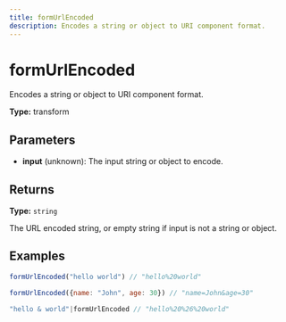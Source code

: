 ```yaml
---
title: formUrlEncoded
description: Encodes a string or object to URI component format.
---
```


# formUrlEncoded

Encodes a string or object to URI component format.

**Type:** transform

## Parameters

- **input** (unknown): The input string or object to encode.

## Returns

**Type:** `string`

The URL encoded string, or empty string if input is not a string or object.

## Examples

```javascript
formUrlEncoded("hello world") // "hello%20world"
```

```javascript
formUrlEncoded({name: "John", age: 30}) // "name=John&age=30"
```

```javascript
"hello & world"|formUrlEncoded // "hello%20%26%20world"
```
